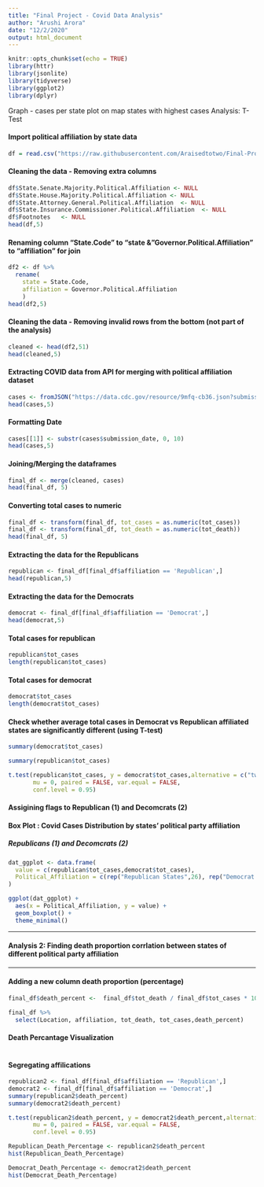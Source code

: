 ```yaml
---
title: "Final Project - Covid Data Analysis"
author: "Arushi Arora"
date: "12/2/2020"
output: html_document
---
```


```r
knitr::opts_chunk$set(echo = TRUE)
library(httr)
library(jsonlite)
library(tidyverse)
library(ggplot2)
library(dplyr)
```

Graph - cases per state
plot on map
states with highest cases
Analysis:
T-Test

#### Import political affiliation by state data
```r
df = read.csv("https://raw.githubusercontent.com/Araisedtotwo/Final-Project/main/raw_data.csv",skip = 2, header = T)
```

#### Cleaning the data - Removing extra columns
```r
df$State.Senate.Majority.Political.Affiliation <- NULL
df$State.House.Majority.Political.Affiliation <- NULL
df$State.Attorney.General.Political.Affiliation  <- NULL
df$State.Insurance.Commissioner.Political.Affiliation  <- NULL
df$Footnotes   <- NULL
head(df,5)
```

#### Renaming column "State.Code" to "state & "Governor.Political.Affiliation" to "affiliation" for join
```r
df2 <- df %>% 
  rename(
    state = State.Code,
    affiliation = Governor.Political.Affiliation
    )
head(df2,5)
```

#### Cleaning the data - Removing invalid rows from the bottom (not part of the analysis)
```r
cleaned <- head(df2,51)
head(cleaned,5)
```

#### Extracting COVID data from API for merging with political affiliation dataset
```r
cases <- fromJSON("https://data.cdc.gov/resource/9mfq-cb36.json?submission_date=2020-10-31", flatten = TRUE)
head(cases,5)
```
#### Formatting Date
```r
cases[[1]] <- substr(cases$submission_date, 0, 10)
head(cases,5)
```

#### Joining/Merging the dataframes
```r
final_df <- merge(cleaned, cases)
head(final_df, 5)
```

#### Converting total cases to numeric
```r
final_df <- transform(final_df, tot_cases = as.numeric(tot_cases))
final_df <- transform(final_df, tot_death = as.numeric(tot_death))
head(final_df, 5)
```
#### Extracting the data for the Republicans
```r
republican <- final_df[final_df$affiliation == 'Republican',]
head(republican,5)
```

#### Extracting the data for the Democrats
```r
democrat <- final_df[final_df$affiliation == 'Democrat',]
head(democrat,5)
```
#### Total cases for republican
```r
republican$tot_cases
length(republican$tot_cases)
```

#### Total cases for democrat
```r
democrat$tot_cases
length(democrat$tot_cases)
```
#### Check whether average total cases in Democrat vs Republican affiliated states are significantly different (using T-test)
```r
summary(democrat$tot_cases)
```

```r
summary(republican$tot_cases)
```

```r
t.test(republican$tot_cases, y = democrat$tot_cases,alternative = c("two.sided"),
       mu = 0, paired = FALSE, var.equal = FALSE,
       conf.level = 0.95)
```
#### Assigining flags to Republican (1) and Decomcrats (2)
#### Box Plot : Covid Cases Distribution by states' political party affiliation
##### Republicans (1) and Decomcrats (2)

```r
dat_ggplot <- data.frame(
  value = c(republican$tot_cases,democrat$tot_cases),
  Political_Affiliation = c(rep("Republican States",26), rep("Democrat States", 25))
)

ggplot(dat_ggplot) +
  aes(x = Political_Affiliation, y = value) +
  geom_boxplot() +
  theme_minimal()
```

---

#### Analysis 2: Finding death proportion corrlation between states of different political party affiliation

---

#### Adding a new column death proportion (percentage)
```r

final_df$death_percent <-  final_df$tot_death / final_df$tot_cases * 100

final_df %>%
  select(Location, affiliation, tot_death, tot_cases,death_percent)

```

#### Death Percantage Visualization
```r

```

#### Segregating affilications
```r
republican2 <- final_df[final_df$affiliation == 'Republican',]
democrat2 <- final_df[final_df$affiliation == 'Democrat',]
summary(republican2$death_percent)
summary(democrat2$death_percent)
```
```r
t.test(republican2$death_percent, y = democrat2$death_percent,alternative = c("two.sided"),
       mu = 0, paired = FALSE, var.equal = FALSE,
       conf.level = 0.95)
```
```r
Republican_Death_Percentage <- republican2$death_percent
hist(Republican_Death_Percentage)
```
```r

Democrat_Death_Percentage <- democrat2$death_percent
hist(Democrat_Death_Percentage)
```